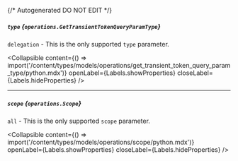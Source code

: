 {/* Autogenerated DO NOT EDIT  */}

##### `type` *{`operations.GetTransientTokenQueryParamType`}*
`delegation` \- This is the only supported `type` parameter.

<Collapsible content={() => import('/content/types/models/operations/get_transient_token_query_param_type/python.mdx')} openLabel={Labels.showProperties} closeLabel={Labels.hideProperties} />


---
##### `scope` *{`operations.Scope`}*
`all` \- This is the only supported `scope` parameter.

<Collapsible content={() => import('/content/types/models/operations/scope/python.mdx')} openLabel={Labels.showProperties} closeLabel={Labels.hideProperties} />



